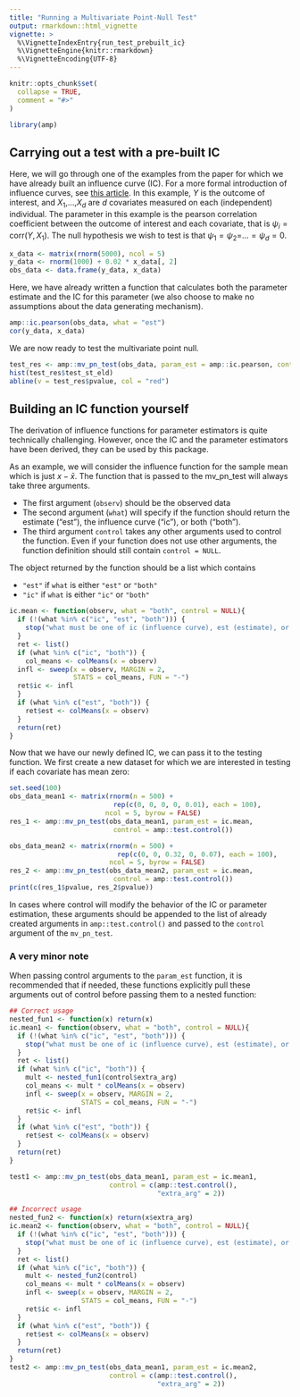 ```yaml
---
title: "Running a Multivariate Point-Null Test"
output: rmarkdown::html_vignette
vignette: >
  %\VignetteIndexEntry{run_test_prebuilt_ic}
  %\VignetteEngine{knitr::rmarkdown}
  %\VignetteEncoding{UTF-8}
---
```


```r
knitr::opts_chunk$set(
  collapse = TRUE,
  comment = "#>"
)
```

```r
library(amp)
```

## Carrying out a test with a pre-built IC

Here, we will go through one of the examples from the paper for which we have already built an influence curve (IC).  For a more formal introduction of influence curves, see [this article](https://arxiv.org/abs/1810.03260). In this example, $Y$ is the outcome of interest, and $X_1$,...,$X_d$ are $d$ covariates measured on each (independent) individual. The parameter in this example is the pearson correlation coefficient between the outcome of interest and each covariate, that is $\psi_i = \text{corr}(Y, X_1)$.  The null hypothesis we wish to test is that $\psi_1 = \psi_2 =$...$=\psi_d=0$.

```r
x_data <- matrix(rnorm(5000), ncol = 5)
y_data <- rnorm(1000) + 0.02 * x_data[, 2]
obs_data <- data.frame(y_data, x_data)
```

Here, we have already written a function that calculates both the parameter estimate and the IC for this parameter (we also choose to make no assumptions about the data generating mechanism).

```r
amp::ic.pearson(obs_data, what = "est")
cor(y_data, x_data)
```

We are now ready to test the multivariate point null.  

```r
test_res <- amp::mv_pn_test(obs_data, param_est = amp::ic.pearson, control = amp::test.control())
hist(test_res$test_st_eld)
abline(v = test_res$pvalue, col = "red")
```

## Building an IC function yourself

The derivation of influence functions for parameter estimators is quite technically challenging.  However, once the IC and the parameter estimators have been derived, they can be used by this package.

As an example, we will consider the influence function for the sample mean which is just $x - \bar{x}$.  The function that is passed to the mv_pn_test will always take three arguments.

- The first argument (`observ`) should be the observed data
- The second argument (`what`) will specify if the function should return the estimate ("est"), the influence curve ("ic"), or both ("both").
- The third argument `control` takes any other arguments used to control the  function.  Even if your function does not use other arguments, the function definition should still contain `control = NULL`.

The object returned by the function should be a list which contains

- `"est"` if `what` is either `"est"` or `"both"`
- `"ic"` if `what` is either `"ic"` or `"both"`

```r
ic.mean <- function(observ, what = "both", control = NULL){
  if (!(what %in% c("ic", "est", "both"))) {
    stop("what must be one of ic (influence curve), est (estimate), or both")
  }
  ret <- list()
  if (what %in% c("ic", "both")) {
    col_means <- colMeans(x = observ)
  infl <- sweep(x = observ, MARGIN = 2,
                STATS = col_means, FUN = "-")
  ret$ic <- infl
  }
  if (what %in% c("est", "both")) {
    ret$est <- colMeans(x = observ)
  }
  return(ret) 
}
```

Now that we have our newly defined IC, we can pass it to the testing function.  We first create a new dataset for which we are interested in testing if each covariate has mean zero:

```r
set.seed(100)
obs_data_mean1 <- matrix(rnorm(n = 500) +
                          rep(c(0, 0, 0, 0, 0.01), each = 100),
                        ncol = 5, byrow = FALSE)
res_1 <- amp::mv_pn_test(obs_data_mean1, param_est = ic.mean,
                          control = amp::test.control())

obs_data_mean2 <- matrix(rnorm(n = 500) +
                           rep(c(0, 0, 0.32, 0, 0.07), each = 100),
                         ncol = 5, byrow = FALSE)
res_2 <- amp::mv_pn_test(obs_data_mean2, param_est = ic.mean,
                          control = amp::test.control())
print(c(res_1$pvalue, res_2$pvalue))
```

In cases where control will modify the behavior of the IC or parameter estimation, these arguments should be appended to the list of already created arguments in `amp::test.control()` and passed to the `control` argument of the `mv_pn_test`.  

### A very minor note

When passing control arguments to the `param_est` function, it is recommended that if needed, these functions explicitly pull these arguments out of control before passing them to a nested function:

```r
## Correct usage
nested_fun1 <- function(x) return(x)
ic.mean1 <- function(observ, what = "both", control = NULL){
  if (!(what %in% c("ic", "est", "both"))) {
    stop("what must be one of ic (influence curve), est (estimate), or both")
  }
  ret <- list()
  if (what %in% c("ic", "both")) {
    mult <- nested_fun1(control$extra_arg)
    col_means <- mult * colMeans(x = observ)
    infl <- sweep(x = observ, MARGIN = 2,
                  STATS = col_means, FUN = "-")
    ret$ic <- infl
  }
  if (what %in% c("est", "both")) {
    ret$est <- colMeans(x = observ)
  }
  return(ret) 
}

test1 <- amp::mv_pn_test(obs_data_mean1, param_est = ic.mean1,
                         control = c(amp::test.control(), 
                                     "extra_arg" = 2))

## Incorrect usage
nested_fun2 <- function(x) return(x$extra_arg)
ic.mean2 <- function(observ, what = "both", control = NULL){
  if (!(what %in% c("ic", "est", "both"))) {
    stop("what must be one of ic (influence curve), est (estimate), or both")
  }
  ret <- list()
  if (what %in% c("ic", "both")) {
    mult <- nested_fun2(control)
    col_means <- mult * colMeans(x = observ)
    infl <- sweep(x = observ, MARGIN = 2,
                  STATS = col_means, FUN = "-")
    ret$ic <- infl
  }
  if (what %in% c("est", "both")) {
    ret$est <- colMeans(x = observ)
  }
  return(ret) 
}
test2 <- amp::mv_pn_test(obs_data_mean1, param_est = ic.mean2,
                         control = c(amp::test.control(), 
                                     "extra_arg" = 2))
```

